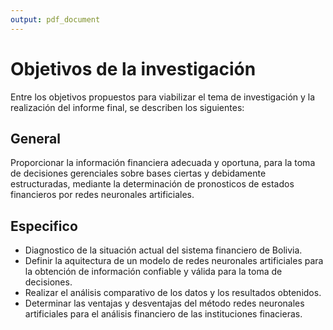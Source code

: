 ```yaml
---
output: pdf_document
---
```


# Objetivos de la investigación
Entre los objetivos propuestos para viabilizar el tema de investigación y la realización del informe final, se describen los siguientes:

## General {-}
Proporcionar la información financiera adecuada y oportuna, para la toma de decisiones gerenciales sobre bases ciertas y debidamente estructuradas, mediante la determinación de pronosticos de estados financieros por redes neuronales artificiales.

## Especifico {-}

- Diagnostico de la situación actual del sistema financiero de Bolivia.
- Definir la aquitectura de un modelo de redes neuronales artificiales para la obtención de información confiable y válida para la toma de decisiones.
- Realizar el análisis comparativo de los datos y los resultados obtenidos.
- Determinar las ventajas y desventajas del método redes neuronales artificiales para el análisis financiero de las instituciones finacieras.

